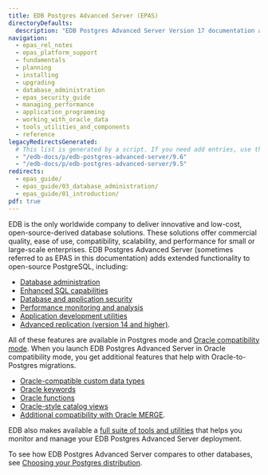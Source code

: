 ```yaml
---
title: EDB Postgres Advanced Server (EPAS)
directoryDefaults:
  description: "EDB Postgres Advanced Server Version 17 documentation and release notes. Oracle database compatibility with higher security and data redaction for enterprises."
navigation:
  - epas_rel_notes
  - epas_platform_support
  - fundamentals
  - planning
  - installing
  - upgrading
  - database_administration
  - epas_security_guide
  - managing_performance
  - application_programming
  - working_with_oracle_data
  - tools_utilities_and_components
  - reference
legacyRedirectsGenerated:
  # This list is generated by a script. If you need add entries, use the `legacyRedirects` key.
  - "/edb-docs/p/edb-postgres-advanced-server/9.6"
  - "/edb-docs/p/edb-postgres-advanced-server/9.5"
redirects:
  - epas_guide/
  - epas_guide/03_database_administration/
  - epas_guide/01_introduction/
pdf: true
---
```


EDB is the only worldwide company to deliver innovative and low-cost, open-source-derived database solutions. These solutions offer commercial quality, ease of use, compatibility, scalability, and performance for small or large-scale enterprises. EDB Postgres Advanced Server (sometimes referred to as EPAS in this documentation) adds extended functionality to open-source PostgreSQL, including:
- [Database administration](database_administration)
- [Enhanced SQL capabilities](application_programming/15_enhanced_sql_and_other_misc_features/)
- [Database and application security](epas_security_guide)
- [Performance monitoring and analysis](managing_performance)
- [Application development utilities](application_programming)
- [Advanced replication (version 14 and higher)](https://www.enterprisedb.com/docs/pgd/latest/). 

All of these features are available in Postgres mode and [Oracle compatibility mode](working_with_oracle_data). When you launch EDB Postgres Advanced Server in Oracle compatibility mode, you get additional features that help with Oracle-to-Postgres migrations.
- [Oracle-compatible custom data types](reference/sql_reference/02_data_types/)
- [Oracle keywords](reference/sql_reference/01_sql_syntax/)
- [Oracle functions](reference/sql_reference/03_functions_and_operators/)
- [Oracle-style catalog views](reference/oracle_compatibility_reference/epas_compat_cat_views/)
- [Additional compatibility with Oracle MERGE](reference/oracle_compatibility_reference/epas_compat_sql/65a_merge.mdx). 

EDB also makes available a [full suite of tools and utilities](tools_utilities_and_components) that helps you monitor and manage your EDB Postgres Advanced Server deployment.

To see how EDB Postgres Advanced Server compares to other databases, see [Choosing your Postgres distribution](/edb-postgres-ai/databases/postgres_distributions/).
